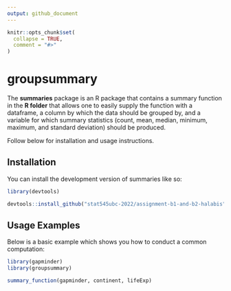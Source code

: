 ```yaml
---
output: github_document
---
```


<!-- README.md is generated from README.Rmd. Please edit that file -->

```r
knitr::opts_chunk$set(
  collapse = TRUE,
  comment = "#>"
)
```

# groupsummary

<!-- badges: start -->
<!-- badges: end -->

The **summaries** package is an R package that contains a summary function in the **R folder** that allows one to easily supply the function with a dataframe, a column by which the data should be grouped by, and a variable for which summary statistics (count, mean, median, minimum, maximum, and standard deviation) should be produced.

Follow below for installation and usage instructions.

## Installation

You can install the development version of summaries like so:

```r
library(devtools)

devtools::install_github("stat545ubc-2022/assignment-b1-and-b2-halabis", subdir = '/groupsummary', ref = "0.1.0")
```


## Usage Examples

Below is a basic example which shows you how to conduct a common computation:

```r
library(gapminder)
library(groupsummary)

summary_function(gapminder, continent, lifeExp)

```


